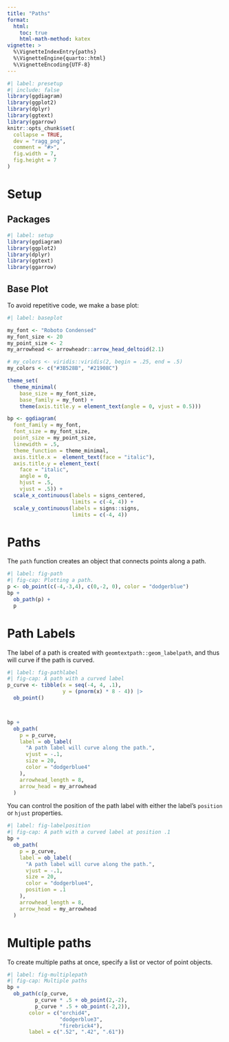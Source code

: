 ```yaml
---
title: "Paths"
format: 
  html:
    toc: true
    html-math-method: katex
vignette: >
  %\VignetteIndexEntry{paths}
  %\VignetteEngine{quarto::html}
  %\VignetteEncoding{UTF-8}
---
```


```r
#| label: presetup
#| include: false
library(ggdiagram)
library(ggplot2)
library(dplyr)
library(ggtext)
library(ggarrow)
knitr::opts_chunk$set(
  collapse = TRUE,
  dev = "ragg_png",
  comment = "#>",
  fig.width = 7,
  fig.height = 7
)

```

# Setup

## Packages

```r
#| label: setup
library(ggdiagram)
library(ggplot2)
library(dplyr)
library(ggtext)
library(ggarrow)
```


## Base Plot

To avoid repetitive code, we make a base plot:

```r
#| label: baseplot

my_font <- "Roboto Condensed"
my_font_size <- 20
my_point_size <- 2
my_arrowhead <- arrowheadr::arrow_head_deltoid(2.1)

# my_colors <- viridis::viridis(2, begin = .25, end = .5)
my_colors <- c("#3B528B", "#21908C")

theme_set(
  theme_minimal(
    base_size = my_font_size,
    base_family = my_font) +
    theme(axis.title.y = element_text(angle = 0, vjust = 0.5)))

bp <- ggdiagram(
  font_family = my_font,
  font_size = my_font_size,
  point_size = my_point_size,
  linewidth = .5,
  theme_function = theme_minimal,
  axis.title.x =  element_text(face = "italic"),
  axis.title.y = element_text(
    face = "italic",
    angle = 0,
    hjust = .5,
    vjust = .5)) +
  scale_x_continuous(labels = signs_centered,
                     limits = c(-4, 4)) +
  scale_y_continuous(labels = signs::signs,
                     limits = c(-4, 4))

```

# Paths

The `path` function creates an object that connects points along a path.

```r
#| label: fig-path
#| fig-cap: Plotting a path.
p <- ob_point(c(-4,-3,4), c(0,-2, 0), color = "dodgerblue")
bp + 
  ob_path(p) +
  p
```


# Path Labels

The label of a path is created with `geomtextpath::geom_labelpath`, and thus will curve if the path is curved.


```r
#| label: fig-pathlabel
#| fig-cap: A path with a curved label
p_curve <- tibble(x = seq(-4, 4, .1), 
                  y = (pnorm(x) * 8 - 4)) |>
  ob_point()



bp +
  ob_path(
    p = p_curve,
    label = ob_label(
      "A path label will curve along the path.",
      vjust = -.1,
      size = 20,
      color = "dodgerblue4"
    ),
    arrowhead_length = 8,
    arrow_head = my_arrowhead
  )


```

You can control the position of the path label with either the label's `position` or `hjust` properties. 

```r
#| label: fig-labelposition
#| fig-cap: A path with a curved label at position .1
bp +
  ob_path(
    p = p_curve,
    label = ob_label(
      "A path label will curve along the path.",
      vjust = -.1,
      size = 20,
      color = "dodgerblue4",
      position = .1
    ),
    arrowhead_length = 8,
    arrow_head = my_arrowhead
  )
```


# Multiple paths

To create multiple paths at once, specify a list or vector of point objects.

```r
#| label: fig-multiplepath
#| fig-cap: Multiple paths
bp +
  ob_path(c(p_curve, 
         p_curve * .5 + ob_point(2,-2),
         p_curve * .5 + ob_point(-2,2)), 
       color = c("orchid4",
                 "dodgerblue3",
                 "firebrick4"),
       label = c(".52", ".42", ".61"))
```

